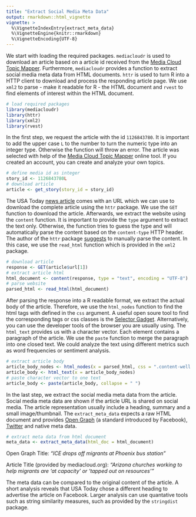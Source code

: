 ```yaml
---
title: "Extract Social Media Meta Data"
output: rmarkdown::html_vignette
vignette: >
  %\VignetteIndexEntry{extract_meta_data}
  %\VignetteEngine{knitr::rmarkdown}
  %\VignetteEncoding{UTF-8}
---
```


We start with loading the required packages. `mediacloudr` is used to download
an article based on a article id received from the 
[Media Cloud Topic Mapper](https://topics.mediacloud.org/). Furthermore, 
`mediacloudr` provides a function to extract social media meta data from 
HTML documents. `httr` is used to turn R into a HTTP client to download and 
process the responding article page. We use `xml2` to parse - make it readable
for R - the HTML document and `rvest` to find elements of interest within
the HTML document.

```r
# load required packages
library(mediacloudr)
library(httr)
library(xml2)
library(rvest)
```

In the first step, we request the article with the id `1126843780`. It is 
important to add the upper case `L` to the number to turn the numeric type into
an integer type. Otherwise the function will throw an error. The article was 
selected with help of the 
[Media Cloud Topic Mapper](https://topics.mediacloud.org/) online tool. If you
created an account, you can create and analyze your own topics.

```r
# define media id as integer
story_id <- 1126843780L
# download article
article <- get_story(story_id = story_id)
```

The USA Today [news article](https://eu.usatoday.com/story/news/2018/12/27/ice-drops-off-migrants-phoenix-greyhound-bus-station/2429545002/) comes with an URL which we can use to download the 
complete article using the `httr` package. We use the `GET` function to 
download the article. Afterwards, we extract the website using the `content`
function. It is important to provide the `type` argument to extract the text 
only. Otherwise, the function tries to guess the type and will automatically 
parse the content based on the `content-type` HTTP header. The author of the
`httr` package 
[suggests](https://cran.r-project.org/web/packages/httr/vignettes/quickstart.html) 
to manually parse the content. In this case, we use the `read_html` function
which is provided in the `xml2` package.

```r
# download article
response <- GET(article$url[1])
# extract article html
html_document <- content(response, type = "text", encoding = "UTF-8")
# parse website 
parsed_html <- read_html(html_document)
```

After parsing the response into a R readable format, we extract the actual body 
of the article. Therefore, we use the `html_nodes` function to find the html
tags with defined in the `css` argument. A useful open soure tool to find the 
corresponding tags or css classes is the 
[Selector Gadget](https://selectorgadget.com/). Alternatively, you can use the
developer tools of the browser you are usually using. The `html_text` provides
us with a character vector. Each element contains a paragraph of the article. We
use the `paste` function to merge the paragraph into one closed text. We could
analyze the text using different metrics such as word frequencies or sentiment
analysis.

```r
# extract article body
article_body_nodes <- html_nodes(x = parsed_html, css = ".content-well div p")
article_body <- html_text(x = article_body_nodes)
# paste character vector to one text
article_body <- paste(article_body, collapse = " ")
```

In the last step, we extract the social media meta data from the article. Social
media meta data are shown if the article URL is shared on social media. The
article representation usually include a heading, summary and a small 
image/thumbnail. The `extract_meta_data` expects a raw HTML document and 
provides [Open Graph](http://ogp.me/) (a standard introduced by Facebook), [Twitter](https://developer.twitter.com/en/docs/tweets/optimize-with-cards/overview/markup.html) 
and native meta data.

```r
# extract meta data from html document
meta_data <- extract_meta_data(html_doc = html_document)
```

Open Graph Title: *"ICE drops off migrants at Phoenix bus station"*

Article Title (provided by mediacloud.org): *"Arizona churches working to help 
migrants are 'at capacity' or 'tapped out on resources'"*

The meta data can be compared to the original content of the article. A short
analysis reveals that USA Today chose a different heading to advertise the 
article on Facebook. Larger analysis can use quantative tools such as string
similarity measures, such as provided by the `stringdist` package.
